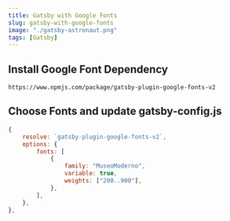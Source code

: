 ```yaml
---
title: Gatsby with Google Fonts
slug: gatsby-with-google-fonts
image: "./gatsby-astronaut.png"
tags: [Gatsby]
---
```


## Install Google Font Dependency

```shell
https://www.npmjs.com/package/gatsby-plugin-google-fonts-v2
```

## Choose Fonts and update gatsby-config.js

```js
{
    resolve: `gatsby-plugin-google-fonts-v2`,
    options: {
        fonts: [
            {
                family: "MuseoModerno",
                variable: true,
                weights: ["200..900"],
            },
        ],
    },
},
```
